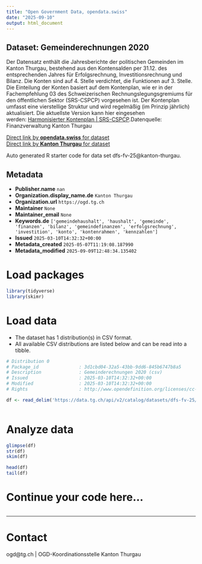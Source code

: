 ```yaml
---
title: "Open Government Data, opendata.swiss"
date: "2025-09-10"
output: html_document
---
```


## Dataset: Gemeinderechnungen 2020

Der Datensatz enthält die Jahresberichte der politischen Gemeinden im Kanton Thurgau, bestehend aus den Kontensalden per 31.12. des entsprechenden Jahres für Erfolgsrechnung, Investitionsrechnung und Bilanz. Die Konten sind auf  4. Stelle verdichtet, die Funktionen auf 3. Stelle. Die Einteilung der Konten basiert auf dem Kontenplan, wie er in der Fachempfehlung 03 des Schweizerischen Rechnungslegungsgremiums für den öffentlichen Sektor (SRS-CSPCP) vorgesehen ist. Der Kontenplan umfasst eine vierstellige Struktur und wird regelmäßig (im Prinzip jährlich) aktualisiert. Die aktuellste Version kann hier eingesehen werden: [Harmonisierter Kontenplan | SRS-CSPCP](https://www.srs-cspcp.ch/de/harmonisierter-kontenplan-n17986).Datenquelle: Finanzverwaltung Kanton Thurgau

[Direct link by **opendata.swiss** for dataset](https://opendata.swiss/de/dataset/gemeinderechnung-2020)<br>
[Direct link by **Kanton Thurgau** for dataset](https://data.tg.ch/explore/dataset/dfs-fv-25/)

Auto generated R starter code for data set dfs-fv-25@kanton-thurgau.

## Metadata

- **Publisher.name** `nan`
- **Organization.display_name.de** `Kanton Thurgau`
- **Organization.url** `https://ogd.tg.ch`
- **Maintainer** `None`
- **Maintainer_email** `None`
- **Keywords.de** `['gemeindehaushalt', 'haushalt', 'gemeinde', 'finanzen', 'bilanz', 'gemeindefinanzen', 'erfolgsrechnung', 'investition', 'konto', 'kontenrahmen', 'kennzahlen']`
- **Issued** `2025-03-10T14:32:32+00:00`
- **Metadata_created** `2025-05-07T11:19:08.187990`
- **Metadata_modified** `2025-09-09T12:48:34.135402`


# Load packages

```r

library(tidyverse)
library(skimr)

```

# Load data

-   The dataset has 1 distribution(s) in CSV format.
-   All available CSV distributions are listed below and can be read into a tibble.

```r

# Distribution 0
# Package_id               : 3d1cbd04-32a5-43bb-9dd6-845b6747b8a5
# Description              : Gemeinderechnungen 2020 (csv)
# Issued                   : 2025-03-10T14:32:32+00:00
# Modified                 : 2025-03-10T14:32:32+00:00
# Rights                   : http://www.opendefinition.org/licenses/cc-by/

df <- read_delim('https://data.tg.ch/api/v2/catalog/datasets/dfs-fv-25/exports/csv?use_labels=true')



```

# Analyze data

```r

glimpse(df)
str(df)
skim(df)

head(df)
tail(df)

```

# Continue your code here...

```r

```

------------------------------------------------------------------------

# Contact

ogd@tg.ch | OGD-Koordinationsstelle Kanton Thurgau
